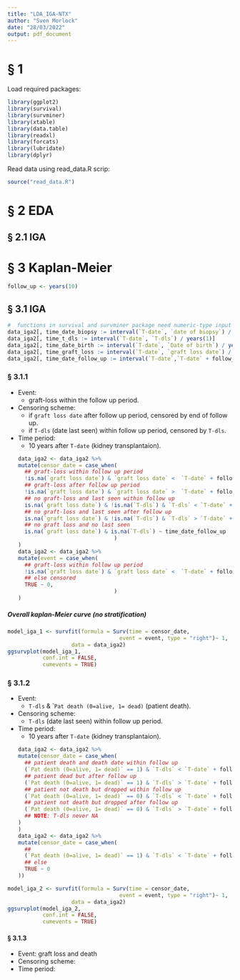 ```yaml
---
title: "LDA_IGA-NTX"
author: "Sven Morlock"
date: "28/03/2022"
output: pdf_document
---
```

# § 1

Load required packages:

```r
library(ggplot2)
library(survival)
library(survminer)
library(xtable)
library(data.table)
library(readxl)
library(forcats)
library(lubridate)
library(dplyr)
```

Read data using read_data.R scrip:

```r
source("read_data.R")

```
\newpage
---
# § 2 EDA

## § 2.1 IGA

\newpage
---
# § 3 Kaplan-Meier

```r
follow_up <- years(10)
```

## § 3.1 IGA

```r
#  functions in survival and survminer package need numeric-type input
data_iga2[, time_date_biopsy := interval(`T-date`, `date of biopsy`) / years(1)]
data_iga2[, time_t_dls := interval(`T-date`, `T-dls`) / years(1)]
data_iga2[, time_date_birth := interval(`T-date`, `Date of birth`) / years(1)]
data_iga2[, time_graft_loss := interval(`T-date`, `graft loss date`) / years(1)]
data_iga2[, time_date_follow_up := interval(`T-date`,`T-date` + follow_up) / years(1)]
```
### § 3.1.1 

- Event:
  - graft-loss within the follow up period.
  
- Censoring scheme:
  - if `graft loss date` after follow up period, censored by end of follow up.
  - if `T-dls` (date last seen) within follow up period, censored by `T-dls`.
  
- Time period:
  -  10 years after `T-date` (kidney transplantaion).
```r
data_iga2 <- data_iga2 %>% 
  mutate(censor_date = case_when(
    ## graft-loss within follow up period
    !is.na(`graft loss date`) & `graft loss date` <  `T-date` + follow_up ~ time_graft_loss,
    ## graft-loss after follow up period
    !is.na(`graft loss date`) & `graft loss date` >  `T-date` + follow_up ~ time_date_follow_up,
    ## no graft-loss and last seen within follow up
    is.na(`graft loss date`) & !is.na(`T-dls`) & `T-dls` < `T-date` + follow_up ~ time_t_dls,
    ## no graft-loss and last seen after follow up
    is.na(`graft loss date`) & !is.na(`T-dls`) & `T-dls` > `T-date` + follow_up ~ time_date_follow_up,
    ## no graft loss and no last seen 
    is.na(`graft loss date`) & is.na(`T-dls`) ~ time_date_follow_up
                                )
  )
data_iga2 <- data_iga2 %>% 
  mutate(event = case_when(
    ## graft-loss within follow up period
    !is.na(`graft loss date`) & `graft loss date` <  `T-date` + follow_up ~ 1,
    ## else censored
    TRUE ~ 0,
                                )
  )
```

##### Overall kaplan-Meier curve (no stratification)

```r
model_iga_1 <- survfit(formula = Surv(time = censor_date,
                                   event = event, type = "right")~ 1,
                    data = data_iga2)  
ggsurvplot(model_iga_1,
           conf.int = FALSE,
           cumevents = TRUE)
```

### § 3.1.2
- Event: 
  - `T-dls` & ``Pat death (0=alive, 1= dead)` (patient death).
- Censoring scheme:
  - `T-dls` (date last seen) within follow up period.
- Time period:
  - 10 years after `T-date` (kidney transplantaion).
```r
data_iga2 <- data_iga2 %>% 
  mutate(censor_date = case_when(
    ## patient death and death date within follow up
    (`Pat death (0=alive, 1= dead)` == 1) & `T-dls` < `T-date` + follow_up ~ time_t_dls,
    ## patient dead but after follow up
    (`Pat death (0=alive, 1= dead)` == 1) & `T-dls` > `T-date` + follow_up ~ time_date_follow_up,
    ## patient not death but dropped within follow up
    (`Pat death (0=alive, 1= dead)` == 0) & `T-dls` < `T-date` + follow_up ~ time_t_dls,
    ## patient not death but dropped after follow up
    (`Pat death (0=alive, 1= dead)` == 0) & `T-dls` > `T-date` + follow_up ~ time_date_follow_up,
    ## NOTE: T-dls never NA
  )
)
data_iga2 <- data_iga2 %>% 
  mutate(censor_date = case_when(
    ## 
    (`Pat death (0=alive, 1= dead)` == 1) & `T-dls` < `T-date` + follow_up ~ 1,
    ## else
    TRUE ~ 0
  ))
```

```r
model_iga_2 <- survfit(formula = Surv(time = censor_date,
                                   event = event, type = "right")~ 1,
                    data = data_iga2)  
ggsurvplot(model_iga_2,
           conf.int = FALSE,
           cumevents = TRUE)
```

#### § 3.1.3
- Event: graft loss and death
- Censoring scheme:
- Time period: